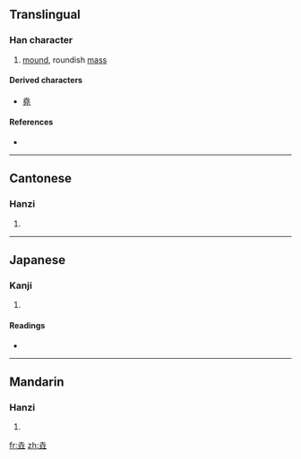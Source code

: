 ==Translingual==

===Han character===
{{Han char|rn=32|rad=土|as=06|sn=9|four=4011<sub>4</sub>|canj=土土土 (GGG)}}

# [[mound]], roundish [[mass]]

====Derived characters====
{{rfc-header|Derived characters|lang=mul}}
* [[堯]]

====References====
* {{Han ref|kx=0228.070|dkj=05047|hdz=10437.010|uh=579A|ud=22426|bh=CE5D|bd=52829}}

----

==Cantonese==

===Hanzi===
{{yue-hanzi|jyut=|y=yiu1}}

# {{defn|Cantonese|sort=土06}}

----

==Japanese==

===Kanji===
{{ja-kanji|grade=|rs=土06}}

# {{defn|Japanese|sort=土06}}

====Readings====
* {{ja-readings|on=[[げう]] (geu)|kun=}}

----

==Mandarin==

===Hanzi===
{{cmn-hanzi|pin=[[yáo]] ([[yao2]])|wg=yao<sup>2</sup>}}

# {{defn|Mandarin|sort=土06}}

[[fr:垚]]
[[zh:垚]]